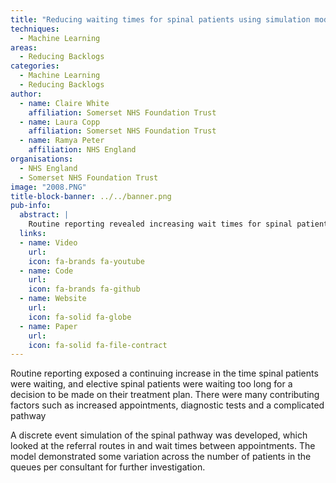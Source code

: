 ```yaml
---
title: "Reducing waiting times for spinal patients using simulation modelling"
techniques:
  - Machine Learning
areas:
  - Reducing Backlogs
categories:
  - Machine Learning
  - Reducing Backlogs
author:
  - name: Claire White
    affiliation: Somerset NHS Foundation Trust
  - name: Laura Copp
    affiliation: Somerset NHS Foundation Trust
  - name: Ramya Peter
    affiliation: NHS England
organisations:
  - NHS England
  - Somerset NHS Foundation Trust
image: "2008.PNG"
title-block-banner: ../../banner.png
pub-info:
  abstract: |
    Routine reporting revealed increasing wait times for spinal patients, with elective patients waiting too long for treatment decisions due to factors like more appointments, diagnostic tests, and a complex pathway. A discrete event simulation of the spinal pathway looked at referral routes and wait times, showing variation in patient queues per consultant for further investigation.
  links:
  - name: Video
    url:
    icon: fa-brands fa-youtube
  - name: Code
    url:
    icon: fa-brands fa-github
  - name: Website
    url:
    icon: fa-solid fa-globe
  - name: Paper
    url:
    icon: fa-solid fa-file-contract
---
```


Routine reporting exposed a continuing increase in the time spinal patients were waiting, and  elective spinal patients were waiting too long for a decision to be made on their treatment plan. There were many contributing factors such as increased appointments, diagnostic tests and a complicated pathway

A discrete event simulation of the spinal pathway was developed, which looked at the referral routes in and wait times between appointments.  The model demonstrated some variation across the number of patients in the queues per consultant for further investigation.
